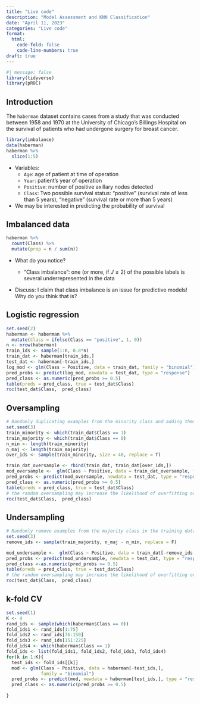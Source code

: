 ```yaml
---
title: "Live code"
description: "Model Assessment and KNN Classification"
date: "April 11, 2023"
categories: "Live code"
format:
  html: 
    code-fold: false
    code-line-numbers: true
draft: true
---
```


```r
#| message: false
library(tidyverse)
library(pROC)


```

## Introduction

The `haberman` dataset contains cases from a study that was conducted between 1958 and 1970 at the University of Chicago's Billings Hospital on the survival of patients who had undergone surgery for breast cancer.

```r
library(imbalance)
data(haberman)
haberman %>% 
  slice(1:5)
```

-   Variables:
    -   `Age`: age of patient at time of operation
    -   `Year`: patient's year of operation
    -   `Positive`: number of positive axillary nodes detected
    -   `Class`: Two possible survival status: "positive" (survival rate of less than 5 years), "negative" (survival rate or more than 5 years)
-   We may be interested in predicting the probability of survival

## Imbalanced data

```r
haberman %>%
  count(Class) %>%
  mutate(prop = n / sum(n))
```

-   What do you notice?

    -   "Class imbalance": one (or more, if $J \geq 2$) of the possible labels is several underrepresented in the data

-   Discuss: I claim that class imbalance is an issue for predictive models! Why do you think that is?

## Logistic regression

```r
set.seed(2)
haberman <- haberman %>%
  mutate(Class = ifelse(Class == "positive", 1, 0))
n <- nrow(haberman)
train_ids <- sample(1:n, 0.8*n)
train_dat <- haberman[train_ids,]
test_dat <- haberman[-train_ids,]
log_mod <- glm(Class ~ Positive, data = train_dat, family = "binomial")
pred_probs <- predict(log_mod, newdata = test_dat, type = "response")
pred_class <- as.numeric(pred_probs >= 0.5)
table(preds = pred_class, true = test_dat$Class)
roc(test_dat$Class,  pred_class)
```

## Oversampling

```r
# Randomly duplicating examples from the minority class and adding them to the training dataset.
set.seed(3)
train_minority <- which(train_dat$Class == 1)
train_majority <- which(train_dat$Class == 0)
n_min <- length(train_minority)
n_maj <- length(train_majority)
over_ids <- sample(train_minority, size = 40, replace = T)

train_dat_oversample <- rbind(train_dat, train_dat[over_ids,])
mod_oversample <-  glm(Class ~ Positive, data = train_dat_oversample, family = "binomial")
pred_probs <- predict(mod_oversample, newdata = test_dat, type = "response")
pred_class <- as.numeric(pred_probs >= 0.5) 
table(preds = pred_class, true = test_dat$Class)
# the random oversampling may increase the likelihood of overfitting occurring, since it makes exact copies of the minority class examples
roc(test_dat$Class,  pred_class)
```

## Undersampling

```r
# Randomly remove examples from the majority class in the training dataset.
set.seed(3)
remove_ids <- sample(train_majority, n_maj - n_min, replace = F)

mod_undersample <-  glm(Class ~ Positive, data = train_dat[-remove_ids,], family = "binomial")
pred_probs <- predict(mod_undersample, newdata = test_dat, type = "response")
pred_class <-as.numeric(pred_probs >= 0.5) 
table(preds = pred_class, true = test_dat$Class)
# the random oversampling may increase the likelihood of overfitting occurring, since it makes exact copies of the minority class examples
roc(test_dat$Class,  pred_class)
```

## k-fold CV

```r
set.seed(1)
K <- 4
rand_ids <- sample(which(haberman$Class == 0))
fold_ids1 <- rand_ids[1:75]
fold_ids2 <- rand_ids[76:150]
fold_ids3 <- rand_ids[151:225]
fold_ids4 <- which(haberman$Class == 1)
fold_ids <- list(fold_ids1, fold_ids2, fold_ids3, fold_ids4)
for(k in 1:K){
  test_ids <- fold_ids[[k]]
  mod <- glm(Class ~ Positive, data = haberman[-test_ids,],
             family = "binomial") 
  pred_probs <- predict(mod, newdata = haberman[test_ids,], type = "response")
  pred_class <- as.numeric(pred_probs >= 0.5)
  
}
```
